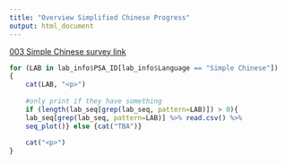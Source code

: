 ```yaml
---
title: "Overview Simplified Chinese Progress"
output: html_document
---
```


[003 Simple Chinese survey link](http://unf.co1.qualtrics.com/jfe/form/SV_eRsPzaFSS4fLKeN?Q_Language=ZH-S)

```r

for (LAB in lab_info$PSA_ID[lab_info$Language == "Simple Chinese"])
{
    cat(LAB, "<p>")
    
    #only print if they have something 
    if (length(lab_seq[grep(lab_seq, pattern=LAB)]) > 0){
    lab_seq[grep(lab_seq, pattern=LAB)] %>% read.csv() %>%
    seq_plot()} else {cat("TBA")}
    
    cat("<p>")
}

```
